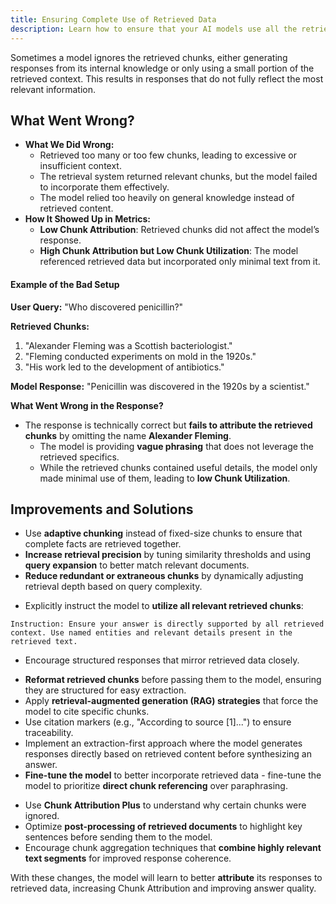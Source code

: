 ```yaml
---
title: Ensuring Complete Use of Retrieved Data
description: Learn how to ensure that your AI models use all the retrieved data.
---
```


Sometimes a model ignores the retrieved chunks, either generating responses from its internal knowledge or only using a small portion of the retrieved context. This results in responses that do not fully reflect the most relevant information.

## What Went Wrong?

* **What We Did Wrong:**  
  * Retrieved too many or too few chunks, leading to excessive or insufficient context.  
  * The retrieval system returned relevant chunks, but the model failed to incorporate them effectively.  
  * The model relied too heavily on general knowledge instead of retrieved content.  
* **How It Showed Up in Metrics:**  
  * **Low Chunk Attribution**: Retrieved chunks did not affect the model’s response.  
  * **High Chunk Attribution but Low Chunk Utilization**: The model referenced retrieved data but incorporated only minimal text from it.

#### **Example of the Bad Setup**

**User Query:** "Who discovered penicillin?" 

**Retrieved Chunks:**

1. "Alexander Fleming was a Scottish bacteriologist."  
2. "Fleming conducted experiments on mold in the 1920s."  
3. "His work led to the development of antibiotics." 

**Model Response:** "Penicillin was discovered in the 1920s by a scientist."

**What Went Wrong in the Response?**

* The response is technically correct but **fails to attribute the retrieved chunks** by omitting the name **Alexander Fleming**.  
  * The model is providing **vague phrasing** that does not leverage the retrieved specifics.  
  * While the retrieved chunks contained useful details, the model only made minimal use of them, leading to **low Chunk Utilization**.

## Improvements and Solutions

<Steps>
<Step title="Improve Retrieval and Chunking Strategy">

* Use **adaptive chunking** instead of fixed-size chunks to ensure that complete facts are retrieved together.  
* **Increase retrieval precision** by tuning similarity thresholds and using **query expansion** to better match relevant documents.  
* **Reduce redundant or extraneous chunks** by dynamically adjusting retrieval depth based on query complexity.
</Step>
<Step title="Modify Prompting to Improve Chunk Usage">

* Explicitly instruct the model to **utilize all relevant retrieved chunks**:

```
Instruction: Ensure your answer is directly supported by all retrieved context. Use named entities and relevant details present in the retrieved text.
```

* Encourage structured responses that mirror retrieved data closely.
</Step>
<Step title="Improve Model Processing of Retrieved Chunks">

* **Reformat retrieved chunks** before passing them to the model, ensuring they are structured for easy extraction.  
* Apply **retrieval-augmented generation (RAG) strategies** that force the model to cite specific chunks.  
* Use citation markers (e.g., "According to source \[1\]...") to ensure traceability.  
* Implement an extraction-first approach where the model generates responses directly based on retrieved content before synthesizing an answer.  
* **Fine-tune the model** to better incorporate retrieved data \- fine-tune the model to prioritize **direct chunk referencing** over paraphrasing.
</Step>
<Step title="Analyze and Adjust Chunk Attribution">

* Use **Chunk Attribution Plus** to understand why certain chunks were ignored.  
* Optimize **post-processing of retrieved documents** to highlight key sentences before sending them to the model.  
* Encourage chunk aggregation techniques that **combine highly relevant text segments** for improved response coherence.
</Step>
</Steps>

With these changes, the model will learn to better **attribute** its responses to retrieved data, increasing Chunk Attribution and improving answer quality.

